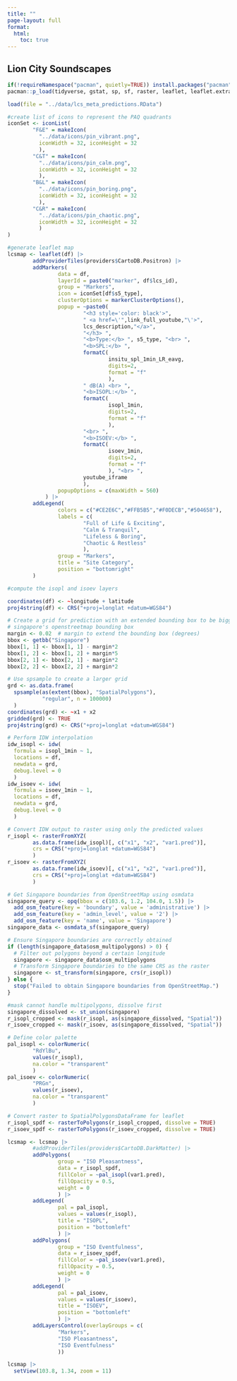 ```yaml
---
title: ""
page-layout: full
format: 
  html: 
    toc: true
---
```


## Lion City Soundscapes

> 

```r
if(!requireNamespace("pacman", quietly=TRUE)) install.packages("pacman")
pacman::p_load(tidyverse, gstat, sp, sf, raster, leaflet, leaflet.extras, osmdata)
```

```r

load(file = "../data/lcs_meta_predictions.RData")

#create list of icons to represent the PAQ quadrants
iconSet <- iconList(
        "F&E" = makeIcon(
          "../data/icons/pin_vibrant.png", 
          iconWidth = 32, iconHeight = 32
          ),
        "C&T" = makeIcon(
          "../data/icons/pin_calm.png",
          iconWidth = 32, iconHeight = 32
          ),
        "B&L" = makeIcon(
          "../data/icons/pin_boring.png", 
          iconWidth = 32, iconHeight = 32
          ),
        "C&R" = makeIcon(
          "../data/icons/pin_chaotic.png", 
          iconWidth = 32, iconHeight = 32
          )
)

#generate leaflet map
lcsmap <- leaflet(df) |> 
        addProviderTiles(providers$CartoDB.Positron) |>
        addMarkers(
                data = df, 
                layerId = paste0("marker", df$lcs_id), 
                group = "Markers",
                icon = iconSet[df$s5_type],
                clusterOptions = markerClusterOptions(),
                popup = ~paste0(
                        "<h3 style='color: black'>",
                        " <a href=\'",link_full_youtube,"\'>",
                        lcs_description,"</a>",
                        "</h3> ",
                        "<b>Type:</b> ", s5_type, "<br> ",
                        "<b>SPL:</b> ", 
                        formatC(
                                insitu_spl_1min_LR_eavg,
                                digits=2,
                                format = "f"
                                ),
                        " dB(A) <br> ",
                        "<b>ISOPL:</b> ",
                        formatC(
                                isopl_1min,
                                digits=2,
                                format = "f"
                                ),
                        "<br> ",
                        "<b>ISOEV:</b> ",
                        formatC(
                                isoev_1min,
                                digits=2,
                                format = "f"
                                ), "<br> ",
                        youtube_iframe
                        ), 
                popupOptions = c(maxWidth = 560)
            ) |>
        addLegend(
                colors = c("#CE2E6C","#FFB5B5","#F0DECB","#504658"),
                labels = c(
                        "Full of Life & Exciting",
                        "Calm & Tranquil",
                        "Lifeless & Boring",
                        "Chaotic & Restless"
                        ),
                group = "Markers",
                title = "Site Category",
                position = "bottomright"
        )
```

```r
#compute the isopl and isoev layers

coordinates(df) <- ~longitude + latitude
proj4string(df) <- CRS("+proj=longlat +datum=WGS84")

# Create a grid for prediction with an extended bounding box to be bigger than 
# singapore's openstreetmap bounding box
margin <- 0.02  # margin to extend the bounding box (degrees)
bbox <- getbb("Singapore")
bbox[1, 1] <- bbox[1, 1] - margin*2
bbox[1, 2] <- bbox[1, 2] + margin*5
bbox[2, 1] <- bbox[2, 1] - margin*2
bbox[2, 2] <- bbox[2, 2] + margin*2

# Use spsample to create a larger grid
grd <- as.data.frame(
  spsample(as(extent(bbox), "SpatialPolygons"), 
           "regular", n = 100000)
  )
coordinates(grd) <- ~x1 + x2
gridded(grd) <- TRUE
proj4string(grd) <- CRS("+proj=longlat +datum=WGS84")

# Perform IDW interpolation
idw_isopl <- idw(
  formula = isopl_1min ~ 1, 
  locations = df, 
  newdata = grd,
  debug.level = 0
  )
idw_isoev <- idw(
  formula = isoev_1min ~ 1, 
  locations = df, 
  newdata = grd,
  debug.level = 0
  )

# Convert IDW output to raster using only the predicted values
r_isopl <- rasterFromXYZ(
        as.data.frame(idw_isopl)[, c("x1", "x2", "var1.pred")], 
        crs = CRS("+proj=longlat +datum=WGS84")
        )
r_isoev <- rasterFromXYZ(
        as.data.frame(idw_isoev)[, c("x1", "x2", "var1.pred")], 
        crs = CRS("+proj=longlat +datum=WGS84")
        )

# Get Singapore boundaries from OpenStreetMap using osmdata
singapore_query <- opq(bbox = c(103.6, 1.2, 104.0, 1.5)) |>
  add_osm_feature(key = 'boundary', value = 'administrative') |>
  add_osm_feature(key = 'admin_level', value = '2') |>
  add_osm_feature(key = 'name', value = 'Singapore')
singapore_data <- osmdata_sf(singapore_query)

# Ensure Singapore boundaries are correctly obtained
if (length(singapore_data$osm_multipolygons) > 0) {
  # Filter out polygons beyond a certain longitude
  singapore <- singapore_data$osm_multipolygons
  # Transform Singapore boundaries to the same CRS as the raster
  singapore <- st_transform(singapore, crs(r_isopl))
} else {
  stop("Failed to obtain Singapore boundaries from OpenStreetMap.")
}

#mask cannot handle multipolygons, dissolve first
singapore_dissolved <- st_union(singapore)
r_isopl_cropped <- mask(r_isopl, as(singapore_dissolved, "Spatial"))
r_isoev_cropped <- mask(r_isoev, as(singapore_dissolved, "Spatial"))

# Define color palette
pal_isopl <- colorNumeric(
        "RdYlBu", 
        values(r_isopl), 
        na.color = "transparent"
        )
pal_isoev <- colorNumeric(
        "PRGn",
        values(r_isoev), 
        na.color = "transparent"
        )

# Convert raster to SpatialPolygonsDataFrame for leaflet
r_isopl_spdf <- rasterToPolygons(r_isopl_cropped, dissolve = TRUE)
r_isoev_spdf <- rasterToPolygons(r_isoev_cropped, dissolve = TRUE)

lcsmap <- lcsmap |> 
        #addProviderTiles(providers$CartoDB.DarkMatter) |>
        addPolygons(
                group = "ISO Pleasantness",
                data = r_isopl_spdf, 
                fillColor = ~pal_isopl(var1.pred), 
                fillOpacity = 0.5, 
                weight = 0
                ) |>
        addLegend(
                pal = pal_isopl,
                values = values(r_isopl),
                title = "ISOPL",
                position = "bottomleft"
                ) |>
        addPolygons(
                group = "ISO Eventfulness",
                data = r_isoev_spdf, 
                fillColor = ~pal_isoev(var1.pred), 
                fillOpacity = 0.5, 
                weight = 0
                ) |>
        addLegend(
                pal = pal_isoev,
                values = values(r_isoev),
                title = "ISOEV",
                position = "bottomleft"
                ) |>
        addLayersControl(overlayGroups = c(
                "Markers",
                "ISO Pleasantness",
                "ISO Eventfulness"
                ))
```

```r
lcsmap |>
  setView(103.8, 1.34, zoom = 11)
```


